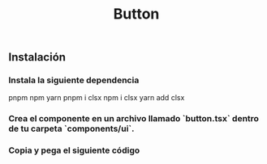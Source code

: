 ---
title: Button
description: Muestra un botón o un componente que parece un botón.
locale: es
order: 3
---

<ButtonPreview />

## Instalación

<Steps>
  <Steps>
    <Step stepNumber={1}>
      <h3 className="scroll-m-20 font-semibold pb-2 tracking-tight cursor-text">
        Instala la siguiente dependencia
      </h3>
      <Tabs defaultValue="pnpm">
        <TabsList>
          <TabsTrigger value="pnpm">pnpm</TabsTrigger>
          <TabsTrigger value="npm">npm</TabsTrigger>
          <TabsTrigger value="yarn">yarn</TabsTrigger>
        </TabsList>
        <TabsContent value="pnpm">
          <Snippet>pnpm i clsx</Snippet>
        </TabsContent>
        <TabsContent value="npm">
          <Snippet>npm i clsx</Snippet>
        </TabsContent>
        <TabsContent value="yarn">
          <Snippet>yarn add clsx</Snippet>
        </TabsContent>
      </Tabs>
    </Step>
  </Steps>
  <Step stepNumber={2}>
    <h3 className="scroll-m-20 font-semibold pb-2 tracking-tight cursor-text">
      Crea el componente en un archivo llamado `button.tsx` dentro de tu carpeta
      `components/ui`.
    </h3>
  </Step>
  <Step stepNumber={3}>
    <h3 className="scroll-m-20 font-semibold pb-2 tracking-tight cursor-text">
      Copia y pega el siguiente código
    </h3>
    <ButtonSourceCode />
  </Step>
</Steps>

